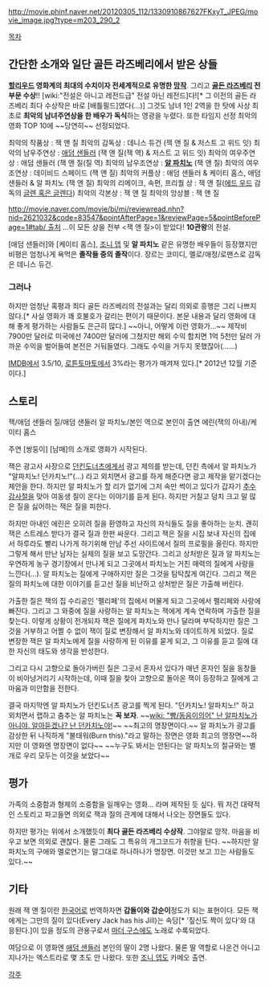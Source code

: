 http://movie.phinf.naver.net/20120305_112/1330910867627FKxyT_JPEG/movie_image.jpg?type=m203_290_2

[[목차]]
== 간단한 소개와 일단 골든 라즈베리에서 받은 상들 ==
'''[[할리우드]] 영화계의 최대의 수치이자 전세계적으로 유명한 [[망작]]'''. 그리고 '''[[골든 라즈베리]] 전 부문 수상'''!! [wiki:"전설은 아니고 레전드급" 전설 아닌 레전드]다![* 그 이전의 골든 라즈베리 최다 수상작은 바로 [배틀필드]였다(…)] 그것도 남녀 1인 2역을 한 탓에 사상 최초로 '''최악의 남녀주연상을 한 배우가 독식'''하는 영광을 누렸다. 또한 타임지 선정 최악의 영화 TOP 10에 ~~당연히~~ 선정되었다.
 
최악의 작품상 : 잭 앤 질
최악의 감독상 : 데니스 듀건 (잭 앤 질 & 저스트 고 위드 잇)
최악의 남우주연상 : [[애덤 샌들러]] (잭 앤 질(잭 역) & 저스트 고 위드 잇)
최악의 여우주연상 : 애덤 샌들러 (잭 앤 질(질 역)
최악의 남우조연상 : '''[[알 파치노]]''' (잭 앤 질)
최악의 여우조연상 : 데이비드 스페이드 (잭 앤 질)
최악의 커플상 : 애덤 샌들러 & 케이티 홈스, 애덤 샌들러 & 알 파치노 (잭 앤 질)
최악의 리메이크, 속편, 프리퀄 상 : 잭 앤 질([[에드 우드]] 감독의 [[글렌 혹은 글렌다]])
최악의 각본상 : 잭 앤 질
최악의 앙상블 : 잭 앤 질

[[http://movie.naver.com/movie/bi/mi/reviewread.nhn?nid=2621032&code=83547&pointAfterPage=1&reviewPage=5&pointBeforePage=1#tab/ 출처]]
...이 모든 상을 전부 <잭 앤 질>이  받았다! '''10관왕'''의 전설.

[애덤 샌들러]와 [케이티 홈스], [[조니 뎁]] 및 '''알 파치노''' 같은 유명한 배우들이 등장했지만 비평은 엄청나게 욕먹은 '''졸작들 중의 졸작'''이다. 장르는 코미디, 멜로/애정/로맨스로 감독은 데니스 듀건.

=== 그러나 ===
하지만 엄청난 혹평과 최다 골든 라즈베리의 전설과는 달리 의외로 흥행은 그리 나쁘지 않다.[* 사실 영화가 꽤 호불호가 갈리는 편이기 때문이다. 본문 내용과 달리 영화에 대해 좋게 평가하는 사람들도 은근히 많다.] ~~아니, 어떻게 이런 영화가...~~ 제작비 7900만 달러로 미국에선 7400만 달러에 그쳤지만 해외 수익 합치면 1억 5천만 달러 가까운 수익을 벌어들여 본전은 거둬들였다. 그래도 수익을 거두지 못했잖아(……)

[[IMDB]]에서 3.5/10, [[로튼토마토]]에서 3%라는 평가가 매겨져 있다.[* 2012년 12월 기준이다.]

== 스토리 ==
잭/애덤 샌들러
질/애덤 샌들러
알 파치노/본인 역으로 본인이 출연
에린(잭의 아내)/케이티 홈스

주연 [쌍둥이] [남매]의 소개로 영화가 시작된다.

잭은 광고사 사장으로 [[던킨도너츠]]에게서 광고 제의를 받는데, 던킨 측에서 알 파치노가 "알파치노! 던카치노!"(…) 라고 외치면서 광고를 하게 해준다면 광고 제작을 맡기겠다는 제안을 한다. 하지만 알 파치노가 할 리가 없기에 그저 속만 썩이고 있다가 갑자기 [[추수감사절]]을 맞아 여동생 질이 온다는 이야기를 듣게 된다. 하지만 거칠고 덩치 크고 말 많은 질을 싫어하는 잭은 질을 피한다.

하지만 아내인 에린은 오히려 질을 환영하고 자신의 자식들도 질을 좋아하는 눈치. 괜히 잭은 스트레스 받다가 결국 질과 한판 싸운다. 그리고 잭은 질을 시집 보내 자신의 집에서 하루라도 빨리 나가게 하기위해 만남 주선 사이트에서 질의 프로필을 올린다. 하지만 그렇게 해서 만난 남자는 실제의 질을 보고 도망간다. 그리고 상처받은 질과 알 파치노는 우연하게 농구 경기장에서 만나게 되고 그곳에서 파치노는 거친 매력의 질에게 사랑을 느낀다(…). 알 파치노는 질에게 구애하지만 질은 그것을 탐탁찮게 여긴다. 그리고 잭은 질의 파치노에 대한 이야기를 듣고선 질을 비난하고 상처받은 질은 가출해 버린다.

가출한 질은 잭의 집 수리공인 '펠리페'의 집에서 머물게 되고 그곳에서 펠리페와 사랑에 빠진다. 그리고 그 와중에 질을 사랑하는 알 파치노는 잭에게 계속 연락하며 가출한 질을 찾는다. 이렇게 상황이 전개되자 잭은 질에게 파치노와 만나 달라며 부탁하지만 질은 그것을 거부하고 어쩔 수 없이 잭이 질로 변장해서 알 파치노와 데이트하게 되었다. 질로 변장한 잭은 알 파치노에게 질을 사랑하게 된 이유를 묻게 되고, 그 이유를 듣고 질에 대한 자신의 태도와 생각을 반성한다.

그리고 다시 고향으로 돌아가버린 질은 그곳서 혼자서 있다가 매년 혼자인 질을 동창들이 비아냥거리기 시작하는데, 이때 질을 찾아 고향으로 돌아온 잭이 등장하고 질에게 고마움과 미안함을 전한다.

결국 마지막엔 알 파치노가 던킨도너츠 광고를 찍게 된다. "던카치노! 알파치노!" 하고 외치면서 랩하고 춤추는 알 파치노는 '''꼭 보자'''. ~~[[wiki: "빵/동음이의어" 난 알파치노가 아니야. 알아듣겠나? 난 던카치노야!]]~~ ~~최고의 명장면이다.~~
{{{#!html
<iframe width="640" height="360" src="//www.youtube.com/embed/aXP20hCHK3Y?feature=player_detailpage" frameborder="0" allowfullscreen></iframe>
}}}
알 파치노가 광고를 감상한 뒤 나직하게 "불태워(Burn this)."라고 말하는 장면은 영화 최고의 명장면~~하지만 이 영화엔 명장면이 없다~~ ~~누구도 봐서는 안된다는 알 파치노의 절규와는 별개로 우리 모두는 이것을 보았다~~
== 평가 ==
가족의 소중함과 형제의 소중함을 일깨우는 영화... 라며 제작된 듯 싶다. 뭐 저건 대략적인 스토리고 파고들면 의외로 잭과 질의 관계에 대해서 나오는 장면들도 있다.

하지만 평가는 위에서 소개했듯이 '''최다 골든 라즈베리 수상작'''. 그야말로 망작. 마음을 비우고 보면 의외로 괜찮다. 물론 그래도 그 특유의 개그코드가 취향을 탄다. ~~하지만 알 파치노의 구애와 멜로연기는 말그대로 하나하나가 명장면. 이것만 보고 끄는 사람들도 있다.~~

== 기타 ==
원래 잭 앤 질이란 [[한국어]]로 번역하자면 '''갑돌이와 갑순이'''정도가 되는 표현이다. 모든 잭에게는 그만의 질이 있다(Every Jack has his Jill)는 속담[* '짚신도 짝이 있다'와 대응된다.]이 있을 정도의 관용구로서 [[마더 구스]]에도 노래로 수록되었다.

여담으로 이 영화엔 [[애덤 샌들러]] 본인의 딸이 2명 나왔다. 물론 딸 역할로 나온건 아니고 지나가는 엑스트라로 몇 초도 안 나왔다. 또한 [[조니 뎁]]도 카메오 출연.

[[각주]]
